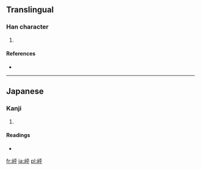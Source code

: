 ==Translingual==

===Han character===
{{Han char|rn=46|rad=山|as=05|sn=8|four=|canj=山一火十 (UMFJ)}}

# {{defn|Han|sort=山05}}

====References====
* {{Han ref|kx=0310.071|hdz=10766.081|uh=5CBC|ud=23740}}

----

==Japanese==

===Kanji===
{{ja-kanji|grade=|rs=山05}}

# {{defn|Japanese|sort=山05}}

====Readings====
* {{ja-readings|on=|kun=[[ゆり]] (yuri)}}

[[fr:岼]]
[[ja:岼]]
[[pl:岼]]